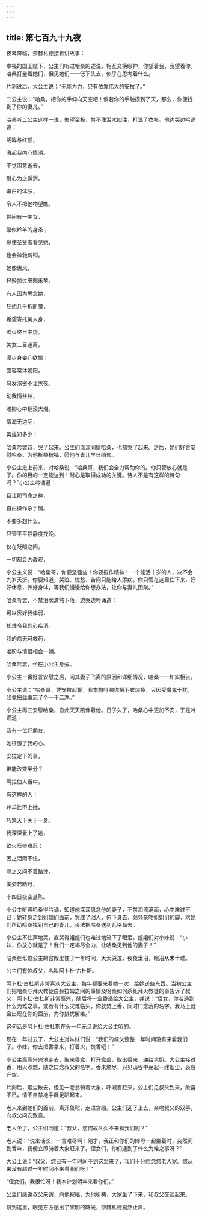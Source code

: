 ```yaml
---
---
---
```

title: 第七百九十九夜
---






夜幕降临，莎赫札德接着讲故事：





幸福的国王陛下，公主们听过哈桑的述说，相互交换眼神，你望着我，我望着你。哈桑打量着她们，但见她们一一低下头去，似乎在思考着什么。

片刻过后，大公主说：“无能为力，只有依靠伟大的安拉了。”

二公主说：“哈桑，把你的手伸向天空吧！倘若你的手触摸到了天，那么，你便找到了你的妻儿。”

哈桑听二公主这样一说，失望至极，禁不住泪水如注，打湿了衣衫。他边哭边吟诵道：


明眸与红颜，

激起我内心情潮。

不觉困意逝去，

耐心为之遁消。

嫩白的体肤，

令人不把他物望瞧。

世间有一美女，

酷似羚羊的身条；

纵使圣贤者看见她，

也会神驰魂销。

她像惠风，

轻轻掠过田园禾苗。

有人因为思念她，

狂想几乎折断腰，

希望寄托美人身，

欲火终日中烧。

美女二目迷离，

漫步身姿几欲飘；

面容常沐朝阳，

乌发浓密不让黑夜。

动我情丝丝，

难抑心中翻滚大潮。

情海无边际，

英雄知多少！



哈桑吟罢诗，哭了起来。公主们深深同情哈桑，也都哭了起来。之后，她们好言安慰哈桑，为他祈祷祝福，愿他与妻儿早日团聚。

小公主走上前来，对哈桑说：“哈桑哥，我们会全力帮助你的。你只管放心就是了。你的目的一定能达到！耐心是取得成功的关键。诗人不是有这样的诗句吗？”小公主吟诵道：


且让那司命之神，

自由操作杀手锏。

不要多想什么，

只管平平静静度夜晚。

仅在眨眼之间，

一切都会大改观，



小公主义说：“哈桑哥，你要坚强些！你要振作精神！一个能活十岁的人，决不会九岁夭折。你要知道，哭泣、忧愁、苦闷只能给人添病。你只管在这里住下来，好好休息，养好身体，等我们慢慢给你想办法，让你与妻儿团聚。”

哈桑听罢，不禁泪水潸然下落，边哭边吟诵道：


可以医好我体弱，

却难令我的心疾消。

我的病无可救药，

唯盼与情侣相会一朝。



哈桑吟罢，坐在小公主身旁。

小公主一番好言安慰之后，问其妻子飞离的原因和详细情况，哈桑一一如实相告。

小公主说：“哈桑哥，凭安拉起誓，我本想叮嘱你把羽衣烧掉，只因受魔鬼干扰，我竟把此事忘了个一干二净。”

小公主再三安慰哈桑，自此天天陪伴着他。日子久了，哈桑心中更加不安，于是吟诵道：


我有一位好朋友，

她征服了我的心。

安拉定下的事，

谁能改变半分？

阿拉伯人当中，

有这样的人：

羚羊比不上她，

巧集天下关于一身。

我深深爱上了她，

欲火旺盛难忍；

因之泪雨不住，

寻之又问不着路津。

美姿若皓月，

十四日夜空悬陈。



小公主听罢哈桑得吟诵，知道他深深思念他的妻子，不禁泪流满面，心中难过不已；她转身走到姐姐们面前，哭成了泪人，俯下身去，频频亲吻姐姐们的脚，求她们帮助哈桑找到自己的妻儿，设法把哈桑送到瓦格岛去。

小公主不住声地哭，直哭得姐姐们也难过地流下了眼泪。姐姐们对小妹说：“小妹，你放心就是了！我们一定竭尽全力，让哈桑见到他的妻子！”

哈桑在七位公主的宫殿里住了一年时间，天天哭泣，夜夜垂泪，眼泪从未干过。

公主们有位叔父，名叫阿卜杜·古杜斯。

阿卜杜·古杜斯非常喜欢大公主，每年都要来看她一次，给她送些东西。当初公主们把哈桑与拜火教徒白赫拉姆之间的事情及哈桑如何杀死拜火教徒的事告诉了叔父，阿卜杜·古杜斯非常高兴，随后将一盒香递给大公主，并说：“侄女，你若遇到什么为难之事，或者有什么灾难临头，你就焚上香，同时口念我的名字，我马上就会出现在你的面前，为你排忧解难。”

这句话是阿卜杜·古杜斯在头一年元旦说给大公主听的。

现在一年过去了，大公主对妹妹们说：“我们的叔父整整一年时间没有来看我们了。小妹，你去把香拿来，打着火，焚香吧！”

小公主高高兴兴地走去，取来香盒，打开盒盖，取出香来，递给大姐。大公主接过香，用火点燃，随之口念叔父的名字。香未燃尽，只见山谷中荡起一缕烟尘，袅袅升空。

片刻后，烟尘散去，但见一老翁骑着大象，呼喊着赶来。公主们见叔父到来，欣喜不已，情不自禁地手舞足蹈起来。

老人来到她们的面前，离开象鞍，走进宫殿。公主们迎了上去，亲吻叔父的双手，向叔父问安致意。

老人坐了，公主们问道：“叔父，您何故久久不来看我们呢？”

老人说：“说来话长，一言难尽啊！刚才，我正和你们的婶母一起坐着时，突然闻到香味，我便立即骑着大象赶来了。侄女们，你们遇到了什么为难之事呀？”

大公土说：“叔父，您已有一年时间不到这里来了，我们十分想念您老人家。您从来没有超过一年时间不来看我们呀！”

“侄女们，我很忙呀！我本计划明年来看你们。”

公主们感谢叔父来访，向他祝福，为他祈祷，大家坐了下来，和叔父交谈起来。





讲到这里，眼见东方透出了黎明的曙光，莎赫札德戛然止声。